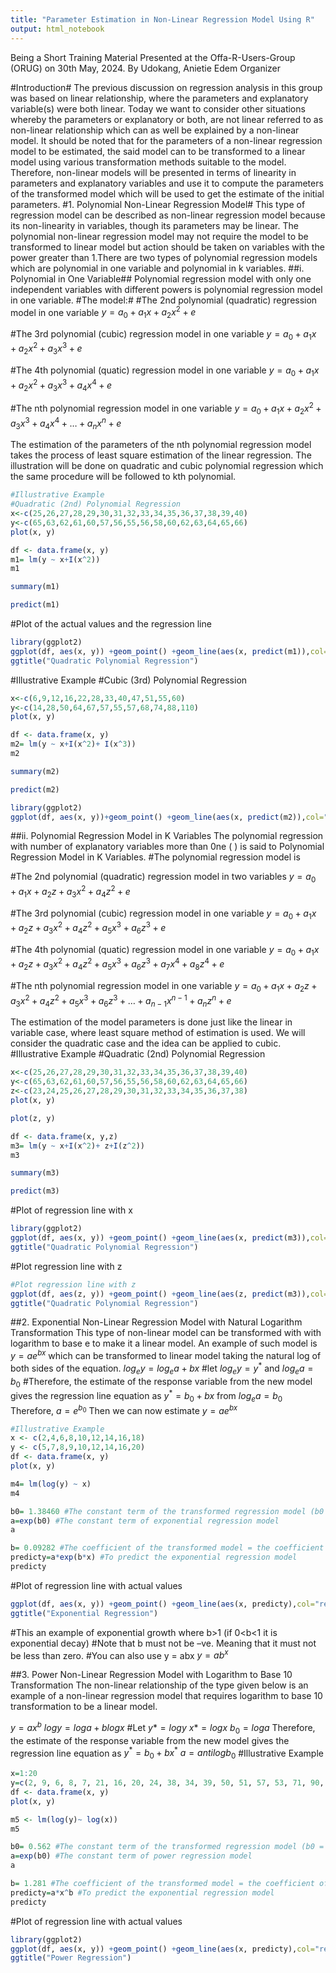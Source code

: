 ---
title: "Parameter Estimation in Non-Linear Regression Model Using R"
output: html_notebook
---

Being a Short Training Material Presented at the Offa-R-Users-Group (ORUG) on 30th May, 2024.
By 
Udokang, Anietie Edem
Organizer

#Introduction#
The previous discussion on regression analysis in this group was based on linear relationship, where the parameters and explanatory variable(s) were both linear. Today we want to consider other situations whereby the parameters or explanatory or both, are not linear referred to as non-linear relationship which can as well be explained by a non-linear model.
It should be noted that for the parameters of a non-linear regression model to be estimated, the said model can to be transformed to a linear model using various transformation methods suitable to the model. Therefore, non-linear models will be presented in terms of linearity in parameters and explanatory variables and use it to compute the parameters of the transformed model which will be used to get the estimate of the initial parameters. 
#1. Polynomial Non-Linear Regression Model#
This type of regression model can be described as non-linear regression model because its non-linearity in variables, though its parameters may be linear. The polynomial non-linear regression model may not require the model to be transformed to linear model but action should be taken on variables with the power greater than 1.There are two types of polynomial regression models which are polynomial in one variable and polynomial in k variables.
##i. Polynomial in One Variable##
Polynomial regression model with only one independent variables with different powers is polynomial regression model in one variable. 
#The model:#
#The 2nd polynomial (quadratic) regression model in one variable
$y=a_{0}+a_{1}x+a_{2}x^{2}+e$

#The 3rd polynomial (cubic) regression model in one variable
$y=a_{0}+a_{1}x+a_{2}x^{2}+a_{3}x^{3}+e$

#The 4th polynomial (quatic) regression model in one variable
$y=a_{0}+a_{1}x+a_{2}x^{2}+a_{3}x^{3}+a_{4}x^{4}+e$

#The nth polynomial regression model in one variable
$y=a_{0}+a_{1}x+a_{2}x^{2}+a_{3}x^{3}+a_{4}x^{4}+\dots+a_{n}x^{n}+e$

The estimation of the parameters of the nth polynomial regression model takes the process of least square estimation of the linear regression.
The illustration will be done on quadratic and cubic polynomial regression which the same procedure will be followed to kth polynomial.


```{r}
#Illustrative Example
#Quadratic (2nd) Polynomial Regression  	
x<-c(25,26,27,28,29,30,31,32,33,34,35,36,37,38,39,40)
y<-c(65,63,62,61,60,57,56,55,56,58,60,62,63,64,65,66)
plot(x, y)
```


```{r}
df <- data.frame(x, y)
m1= lm(y ~ x+I(x^2))
m1
```


```{r}
summary(m1)
```


```{r}
predict(m1)
```

#Plot of the actual values and the regression line
```{r}
library(ggplot2)
ggplot(df, aes(x, y)) +geom_point() +geom_line(aes(x, predict(m1)),col="red") +
ggtitle("Quadratic Polynomial Regression")
```

#Illustrative Example
#Cubic (3rd) Polynomial Regression  	
```{r}
x<-c(6,9,12,16,22,28,33,40,47,51,55,60)
y<-c(14,28,50,64,67,57,55,57,68,74,88,110)
plot(x, y)
```

```{r}
df <- data.frame(x, y)
m2= lm(y ~ x+I(x^2)+ I(x^3))
m2
```

```{r}
summary(m2)
```

```{r}
predict(m2)
```

```{r}
library(ggplot2)
ggplot(df, aes(x, y))+geom_point() +geom_line(aes(x, predict(m2)),col="blue") +ggtitle("Cubic Polynomial Regression")
```

##ii. Polynomial Regression Model in K Variables
The polynomial regression with number of explanatory variables more than 0ne ( ) is said to Polynomial Regression Model in K Variables.
#The polynomial regression model is

#The 2nd polynomial (quadratic) regression model in two variables
$y=a_{0}+a_{1}x+a_{2}z+a_{3}x^{2}+a_{4}z^{2}+e$

#The 3rd polynomial (cubic) regression model in one variable
$y=a_{0}+a_{1}x+a_{2}z+a_{3}x^{2}+a_{4}z^{2}+a_{5}x^{3}+a_{6}z^{3}+e$

#The 4th polynomial (quatic) regression model in one variable
$y=a_{0}+a_{1}x+a_{2}z+a_{3}x^{2}+a_{4}z^{2}+a_{5}x^{3}+a_{6}z^{3}+a_{7}x^{4}+a_{8}z^{4}+e$

#The nth polynomial regression model in one variable
$y=a_{0}+a_{1}x+a_{2}z+a_{3}x^{2}+a_{4}z^{2}+a_{5}x^{3}+a_{6}z^{3}+\dots+a_{n-1}x^{n-1}+a_{n}z^{n}+e$

The estimation of the model parameters is done just like the linear in variable case, where least square method of estimation is used.
We will consider the quadratic case and the idea can be applied to cubic.
#Illustrative Example
#Quadratic (2nd) Polynomial Regression  	


```{r}
x<-c(25,26,27,28,29,30,31,32,33,34,35,36,37,38,39,40)
y<-c(65,63,62,61,60,57,56,55,56,58,60,62,63,64,65,66)
z<-c(23,24,25,26,27,28,29,30,31,32,33,34,35,36,37,38)
plot(x, y)
```

```{r}
plot(z, y)
```

```{r}
df <- data.frame(x, y,z)
m3= lm(y ~ x+I(x^2)+ z+I(z^2))
m3
```

```{r}
summary(m3)
```

```{r}
predict(m3)
```

#Plot of regression line with x 
```{r}
library(ggplot2)
ggplot(df, aes(x, y)) +geom_point() +geom_line(aes(x, predict(m3)),col="red") +
ggtitle("Quadratic Polynomial Regression")
```

#Plot regression line with z 
```{r}
#Plot regression line with z 
ggplot(df, aes(z, y)) +geom_point() +geom_line(aes(z, predict(m3)),col="red") +
ggtitle("Quadratic Polynomial Regression")
```

##2. Exponential Non-Linear Regression Model with Natural Logarithm Transformation
This type of non-linear model can be transformed with with logarithm to base e to make it a linear model. 
An example of such model is  $y=ae^{bx}$ which can be transformed to linear model taking the natural log of both sides of the equation.
$log_{e}y=log_{e}a+bx$
#let
$log_{e}y=y^*$ and $log_{e}a=b_{0}$
#Therefore, the estimate of the response variable from the new model gives the regression line equation as
$y^*=b_{0}+bx$
from $log_{e}a=b_{0}$
Therefore,
$a=e^{b_{0}}$
Then we can now estimate $y=ae^{bx}$
```{r}
#Illustrative Example
x <- c(2,4,6,8,10,12,14,16,18)
y <- c(5,7,8,9,10,12,14,16,20) 
df <- data.frame(x, y)
plot(x, y)
```

```{r}
m4= lm(log(y) ~ x)
m4
```

```{r}
b0= 1.38460 #The constant term of the transformed regression model (b0 = loga )
a=exp(b0) #The constant term of exponential regression model
a
```

```{r}
b= 0.09282 #The coefficient of the transformed model = the coefficient of the exponential model 
predicty=a*exp(b*x) #To predict the exponential regression model
predicty
```

#Plot of regression line with actual values
```{r}
ggplot(df, aes(x, y)) +geom_point() +geom_line(aes(x, predicty),col="red") +
ggtitle("Exponential Regression")
```
#This an example of exponential growth where b>1 (if 0<b<1 it is exponential decay)
#Note that b must not be –ve. Meaning that it must not be less than zero.
#You can also use y = abx
$y=ab^{x}$

##3. Power Non-Linear Regression Model with Logarithm to Base 10 Transformation
The non-linear relationship of the type given below is an example of a non-linear regression model that requires logarithm to base 10 transformation to be a linear model.

$y=ax^{b}$
$logy=loga+blogx$
#Let
$y*=logy$
$x*=logx$
$b_{0}=loga$
Therefore, the estimate of the response variable from the new model gives the regression line equation as
$y^*=b_{0}+bx^*$
$a=antilog{b_{0}}$
#Illustrative Example


```{r}
x=1:20
y=c(2, 9, 6, 8, 7, 21, 16, 20, 24, 38, 34, 39, 50, 51, 57, 53, 71, 90, 98, 116) 
df <- data.frame(x, y)
plot(x, y)
```

```{r}
m5 <- lm(log(y)~ log(x))
m5
```

```{r}
b0= 0.562 #The constant term of the transformed regression model (b0 = loga )
a=exp(b0) #The constant term of power regression model
a
```
```{r}
b= 1.281 #The coefficient of the transformed model = the coefficient of the power regression model 
predicty=a*x^b #To predict the exponential regression model
predicty
```

#Plot of regression line with actual values
```{r}
library(ggplot2)
ggplot(df, aes(x, y)) +geom_point() +geom_line(aes(x, predicty),col="red") +
ggtitle("Power Regression")
```
